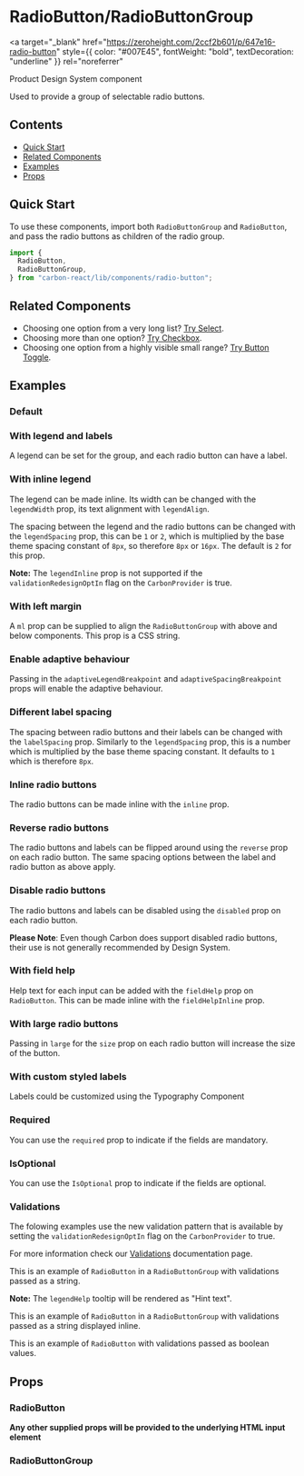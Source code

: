 

<Meta of={RadioButtonStories} />

# RadioButton/RadioButtonGroup

<a
  target="_blank"
  href="https://zeroheight.com/2ccf2b601/p/647e16-radio-button"
  style={{ color: "#007E45", fontWeight: "bold", textDecoration: "underline" }}
  rel="noreferrer"
>
  Product Design System component
</a>

Used to provide a group of selectable radio buttons.

## Contents

- [Quick Start](#quick-start)
- [Related Components](#related-components)
- [Examples](#examples)
- [Props](#props)

## Quick Start

To use these components, import both `RadioButtonGroup` and `RadioButton`, and pass the radio buttons as children of the radio group.

```javascript
import {
  RadioButton,
  RadioButtonGroup,
} from "carbon-react/lib/components/radio-button";
```

## Related Components

- Choosing one option from a very long list? [Try Select](/docs/select--default-story "Try Select").
- Choosing more than one option? [Try Checkbox](/docs/checkbox--default-story "Try Checkbox").
- Choosing one option from a highly visible small range? [Try Button Toggle](/story/button-toggle--default "Try Button Toggle").

## Examples

### Default

<Canvas of={RadioButtonStories.Default} />

### With legend and labels

A legend can be set for the group, and each radio button can have a label.

<Canvas of={RadioButtonStories.WithLegendAndLabels} />

### With inline legend

The legend can be made inline. Its width can be changed with the `legendWidth` prop, its text alignment with `legendAlign`.

The spacing between the legend and the radio buttons can be changed with the `legendSpacing` prop, this can be `1` or `2`, which is multiplied by the base theme spacing constant of `8px`, 
so therefore `8px` or `16px`. The default is `2` for this prop.

**Note:** The `legendInline` prop is not supported if the `validationRedesignOptIn` flag on the `CarbonProvider` is true. 

<Canvas of={RadioButtonStories.WithInlineLegend} />

### With left margin

A `ml` prop can be supplied to align the `RadioButtonGroup` with above and below components. This prop is a CSS string.

<Canvas of={RadioButtonStories.WithLeftMargin} />

### Enable adaptive behaviour

Passing in the `adaptiveLegendBreakpoint` and `adaptiveSpacingBreakpoint` props will enable the adaptive behaviour.

<Canvas of={RadioButtonStories.EnableAdaptiveBehaviour} />

### Different label spacing

The spacing between radio buttons and their labels can be changed with the `labelSpacing` prop. Similarly to the `legendSpacing` prop, this is a number which is multiplied by the base theme spacing constant. It defaults to `1` which is therefore `8px`.

<Canvas of={RadioButtonStories.DifferentLabelSpacing} />

### Inline radio buttons

The radio buttons can be made inline with the `inline` prop.

<Canvas of={RadioButtonStories.InlineRadioButtons} />

### Reverse radio buttons

The radio buttons and labels can be flipped around using the `reverse` prop on each radio button. The same spacing options between the label and radio button as above apply.

<Canvas of={RadioButtonStories.ReverseRadioButtons} />

### Disable radio buttons

The radio buttons and labels can be disabled using the `disabled` prop on each radio button.

**Please Note**: Even though Carbon does support disabled radio buttons, their use is not generally recommended by Design System.

<Canvas of={RadioButtonStories.DisableRadioButtons} />

### With field help

Help text for each input can be added with the `fieldHelp` prop on `RadioButton`. This can be made inline with the `fieldHelpInline` prop.

<Canvas of={RadioButtonStories.WithFieldHelp} />

### With large radio buttons

Passing in `large` for the `size` prop on each radio button will increase the size of the button.

<Canvas of={RadioButtonStories.WithLargeRadioButtons} />

### With custom styled labels

Labels could be customized using the Typography Component

<Canvas of={RadioButtonStories.WithCustomStyledLabels} />

### Required

You can use the `required` prop to indicate if the fields are mandatory.

<Canvas of={RadioButtonStories.Required} />

### IsOptional

You can use the `IsOptional` prop to indicate if the fields are optional.

<Canvas of={RadioButtonStories.IsOptional} />

### Validations

The folowing examples use the new validation pattern that is available by setting the `validationRedesignOptIn` flag on the `CarbonProvider` to true.

For more information check our [Validations](../?path=/docs/documentation-validations--docs) documentation page.

This is an example of `RadioButton` in a `RadioButtonGroup` with validations passed as a string.

**Note:** The `legendHelp` tooltip will be rendered as "Hint text".

<Canvas of={RadioButtonStories.NewValidationDefaultGroup} />

This is an example of `RadioButton` in a `RadioButtonGroup` with validations passed as a string displayed inline.

<Canvas of={RadioButtonStories.NewValidationDefaultGroupInline} />

This is an example of `RadioButton` with validations passed as boolean values.

<Canvas of={RadioButtonStories.NewValidationDefault} />

## Props

### RadioButton

<ArgTypes of={RadioButtonStories} />

**Any other supplied props will be provided to the underlying HTML input element**

### RadioButtonGroup

<ArgTypes of={RadioButtonGroupStories} />
